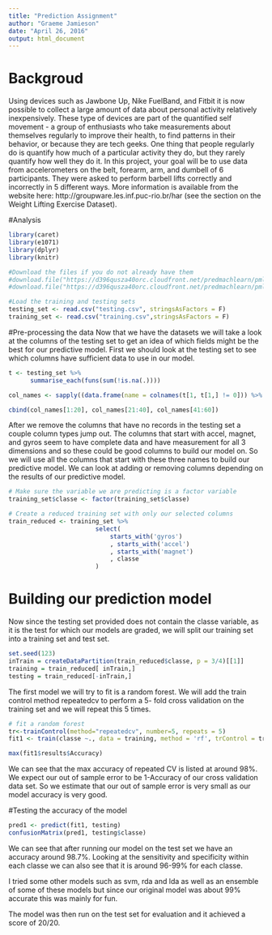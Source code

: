 ```yaml
---
title: "Prediction Assignment"
author: "Graeme Jamieson"
date: "April 26, 2016"
output: html_document
---
```


# Backgroud

Using devices such as Jawbone Up, Nike FuelBand, and Fitbit it is now possible to collect a large amount of data about personal activity relatively inexpensively. These type of devices are part of the quantified self movement - a group of enthusiasts who take measurements about themselves regularly to improve their health, to find patterns in their behavior, or because they are tech geeks. One thing that people regularly do is quantify how much of a particular activity they do, but they rarely quantify how well they do it. In this project, your goal will be to use data from accelerometers on the belt, forearm, arm, and dumbell of 6 participants. They were asked to perform barbell lifts correctly and incorrectly in 5 different ways. More information is available from the website here: http://groupware.les.inf.puc-rio.br/har (see the section on the Weight Lifting Exercise Dataset).  
  
#Analysis  

```r
library(caret)
library(e1071)
library(dplyr)
library(knitr)
```

```r
#Download the files if you do not already have them
#download.file("https://d396qusza40orc.cloudfront.net/predmachlearn/pml-training.csv","training.csv")
#download.file("https://d396qusza40orc.cloudfront.net/predmachlearn/pml-testing.csv","testing.csv")

#Load the training and testing sets
testing_set <- read.csv("testing.csv", stringsAsFactors = F)
training_set <- read.csv("training.csv",stringsAsFactors = F)

```

#Pre-processing the data
Now that we have the datasets we will take a look at the columns of the testing set to get an idea of which fields might be the best for our predictive model. First we should look at the testing set to see which columns have sufficient data to use in our model.

```r

t <- testing_set %>% 
      summarise_each(funs(sum(!is.na(.))))

col_names <- sapply((data.frame(name = colnames(t[1, t[1,] != 0])) %>% arrange(name)), as.character)

```
```r
cbind(col_names[1:20], col_names[21:40], col_names[41:60])
```
  
  
  
After we remove the columns that have no records in the testing set a couple column types jump out. The columns that start with accel, magnet, and gyros seem to have complete data and have measurement for all 3 dimensions and so these could be good columns to build our model on. So we will use all the columns that start with these three names to build our predictive model. We can look at adding or removing columns depending on the results of our predictive model.  
  
  

```r
# Make sure the variable we are predicting is a factor variable
training_set$classe <- factor(training_set$classe)

# Create a reduced training set with only our selected columns
train_reduced <- training_set %>% 
                        select(
                            starts_with('gyros')
                            , starts_with('accel')
                            , starts_with('magnet')
                            , classe 
                        )
```
  
# Building our prediction model  
Now since the testing set provided does not contain the classe variable, as it is the test for which our models are graded, we will split our training set into a training set and test set. 
  
  
```r

set.seed(123)
inTrain = createDataPartition(train_reduced$classe, p = 3/4)[[1]]
training = train_reduced[ inTrain,]
testing = train_reduced[-inTrain,]

```

The first model we will try to fit is a random forest. We will add the train control method repeatedcv to perform a 5- fold cross validation on the training set and we will repeat this 5 times. 

```r


# fit a random forest
tr<-trainControl(method="repeatedcv", number=5, repeats = 5)
fit1 <- train(classe ~., data = training, method = 'rf', trControl = tr)

max(fit1$results$Accuracy)

```

We can see that the max accuracy of repeated CV is listed at around 98%. We expect our out of sample error to be 1-Accuracy of our cross validation data set. So we estimate that our out of sample error is very small as our model accuracy is very good.

#Testing the accuracy of the model
```r

pred1 <- predict(fit1, testing)
confusionMatrix(pred1, testing$classe)

```
We can see that after running our model on the test set we have an accuracy around 98.7%. Looking at the sensitivity and specificity within each classe we can also see that it is around 96-99% for each classe.  
  
I tried some other models such as svm, rda and lda as well as an ensemble of some of these models but since our original model was about 99% accurate this was mainly for fun.  
  
The model was then run on the test set for evaluation and it achieved a score of 20/20.  
